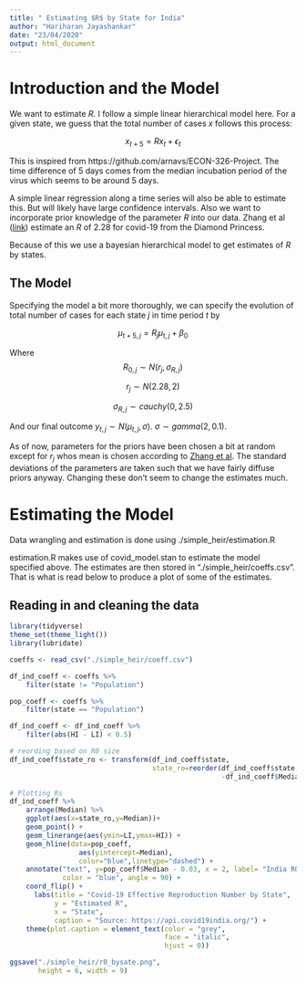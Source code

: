 ---
title: " Estimating $R$ by State for India"
author: "Hariharan Jayashankar"
date: "23/04/2020"
output: html_document
---

# Introduction and the Model

We want to estimate $R$. I follow a simple linear hierarchical model here. For a given state,
we guess that the total number of cases $x$ follows this process:

$$x_{t+5} = Rx_t + \epsilon_t$$

This is inspired from https://github.com/arnavs/ECON-326-Project. The time difference of 5 days comes from the median incubation period of the virus which seems to be around 5 days.

A simple linear regression along a time series will also be able to estimate this. But will likely
have large confidence intervals. Also we want to incorporate prior knowledge of the parameter $R$ into our data. Zhang et al ([link](https://www.ncbi.nlm.nih.gov/pubmed/32097725)) estimate an $R$ of 2.28 for covid-19 from the Diamond Princess.

Because of this we use a bayesian hierarchical model to get estimates of $R$ by states.


## The Model

Specifying the model a bit more thoroughly, we can specify the evolution of total number of cases for each state $j$  in time period $t$ by

$$\mu_{t+5,j} = R_{j}\mu_{t,j} + \beta_0$$

Where 
$$R_{0,j} \sim N(r_j, \sigma_{R,j})$$

$$r_j \sim N(2.28, 2)$$ 


$$\sigma_{R,j} \sim cauchy(0, 2.5)$$

And our final outcome $y_{t,j} \sim N(\mu_{t,j}, \sigma)$. $\sigma \sim gamma(2,0.1)$.

As of now, parameters for the priors have been chosen a bit at random except for $r_j$ whos mean is chosen according to [Zhang et al](https://www.ncbi.nlm.nih.gov/pubmed/32097725). The standard deviations of the parameters are taken such that we have fairly diffuse priors anyway. Changing these don't seem to change the estimates much.

# Estimating the Model

Data wrangling and estimation is done using ./simple_heir/estimation.R

estimation.R makes use of covid_model.stan to estimate the model specified above. The estimates
are then stored in "./simple_heir/coeffs.csv". That is what is read below to produce a plot
of some of the estimates.

## Reading in and cleaning the data

```{r message=FALSE, warning=FALSE, paged.print=FALSE}

library(tidyverse)
theme_set(theme_light())
library(lubridate)

```

```{r}
coeffs <- read_csv("./simple_heir/coeff.csv")

df_ind_coeff <- coeffs %>%
    filter(state != "Population")

pop_coeff <- coeffs %>%
    filter(state == "Population")

df_ind_coeff <- df_ind_coeff %>%
    filter(abs(HI - LI) < 0.5)

# reording based on R0 size
df_ind_coeff$state_ro <- transform(df_ind_coeff$state, 
                                   state_ro=reorder(df_ind_coeff$state,
                                                    -df_ind_coeff$Median))$state_ro

# Plotting Rs
df_ind_coeff %>%
    arrange(Median) %>%
    ggplot(aes(x=state_ro,y=Median))+
    geom_point() +
    geom_linerange(aes(ymin=LI,ymax=HI)) +
    geom_hline(data=pop_coeff,
                 aes(yintercept=Median),
                 color="blue",linetype="dashed") +
    annotate("text", y=pop_coeff$Median - 0.03, x = 2, label= "India R0",
             color = "blue", angle = 90) + 
    coord_flip() +
      labs(title = "Covid-19 Effective Reproduction Number by State",
           y = "Estimated R",
           x = "State",
           caption = "Source: https://api.covid19india.org/") +
    theme(plot.caption = element_text(color = "grey", 
                                      face = "italic", 
                                      hjust = 0))

ggsave("./simple_heir/r0_bysate.png",
       height = 6, width = 9)
```


